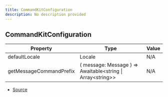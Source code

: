```yaml
---
title: CommandKitConfiguration
description: No description provided
---
```


## CommandKitConfiguration

| Property | Type | Value |
| ----------- | ----------- | ----------- |
| defaultLocale | Locale | N/A |
| getMessageCommandPrefix | (   message: Message ) => Awaitable\<string \| Array\<string>> | N/A |


- [Source](https://github.com/underctrl-io/commandkit/blob/98b939d6fdf8beaae597b4dc0351a139da52ee8d/packages/commandkit/src/CommandKit.ts#L25)